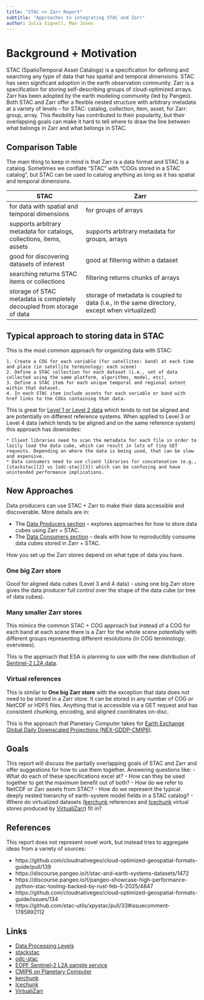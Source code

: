 ```yaml
---
title: "STAC <> Zarr Report"
subtitle: "Approaches to integrating STAC and Zarr"
author: Julia Signell, Max Jones
---
```


# Background + Motivation

STAC (SpatioTemporal Asset Catalogs) is a specification for defining and searching any type of data that has spatial and temporal dimensions. STAC has seen significant adoption in the earth observation community. Zarr is a specification for storing self-describing groups of cloud-optimized arrays. Zarr has been adopted by the earth modeling community (led by Pangeo). Both STAC and Zarr offer a flexible nested structure with arbitrary metadata at a variety of levels -- for STAC: catalog, collection, item, asset, for Zarr: group, array. This flexibility has contributed to their popularity, but their overlapping goals can make it hard to tell where to draw the line between what belongs in Zarr and what belongs in STAC.

## Comparison Table

The main thing to keep in mind is that Zarr is a data format and STAC is a catalog. Sometimes we conflate "STAC" with "COGs stored in a STAC catalog", but STAC can be used to catalog anything as long as it has spatial and temporal dimensions.

| STAC | Zarr |
| -- | --- |
| for data with spatial and temporal dimensions | for groups of arrays |
| supports arbitrary metadata for catalogs, collections, items, assets | supports arbitrary metadata for groups, arrays |
| good for discovering datasets of interest | good at filtering within a dataset |
| searching returns STAC items or collections | filtering returns chunks of arrays |
| storage of STAC metadata is completely decoupled from storage of data | storage of metadata is coupled to data (i.e., in the same directory, except when virtualized) |

## Typical approach to storing data in STAC

This is the most common approach for organizing data with STAC:

    1. Create a COG for each variable (for satellites: band) at each time and place (in satellite terminology: each scene)
    2. Define a STAC collection for each dataset (i.e., set of data collected using the same platform, algorithms, model, etc).
    3. Define a STAC item for each unique temporal and regional extent within that dataset.
    4. In each STAC item include assets for each variable or band with href links to the COGs containing that data.

This is great for [Level 1 or Level 2 data][1] which tends to not be aligned and are potentially on different reference systems. When applied to Level 3 or Level 4 data (which tends to be aligned and on the same reference system) this approach has downsides:

    * Client libraries need to scan the metadata for each file in order to lazily load the data cube, which can result in lots of tiny GET requests. Depending on where the data is being used, that can be slow and expensive.
    * Data consumers need to use client libraries for concatenation (e.g., [stackstac][2] vs [odc-stac][3]) which can be confusing and have unintended performance implications.

## New Approaches

Data producers can use STAC + Zarr to make their data accessible and discoverable. More details are in:

- The [Data Producers section](./data-producers) -- explores approaches for how to store data cubes using Zarr + STAC.
- The [Data Consumers section](./data-consumers) -- deals with how to reproducibly consume data cubes stored in Zarr + STAC. 

How you set up the Zarr stores depend on what type of data you have.

### One big Zarr store

Good for aligned data cubes (Level 3 and 4 data) - using one big Zarr store gives the data producer full control over the shape of the data cube (or tree of data cubes).

### Many smaller Zarr stores

This mimics the common STAC + COG approach but instead of a COG for each band at each scene there is a Zarr for the whole scene potentially with different groups representing different resolutions (in COG terminology: overviews).

This is the approach that ESA is planning to use with the new distribution of [Sentinel-2 L2A data][4].

### Virtual references

This is similar to **One big Zarr store** with the exception that data does not need to be stored in a Zarr store. It can be stored in any number of COG or NetCDF or HDF5 files. Anything that is accessible via a GET request and has consistent chunking, encoding, and aligned coordinates on-disc.

This is the approach that Planetary Computer takes for [Earth Exchange Global Daily Downscaled Projections (NEX-GDDP-CMIP6)][5].

## Goals

This report will discuss the partially overlapping goals of STAC and Zarr and offer suggestions for how to use them together. Answering questions like:
 - What do each of these specifications excel at?
 - How can they be used together to get the maximum benefit out of both?
 - How do we refer to NetCDF or Zarr assets from STAC?
 - How do we represent the typical deeply nested hierarchy of earth-system model fields in a STAC catalog?
 - Where do virtualized datasets ([kerchunk][6] references and [Icechunk][7] virtual stores produced by [VirtualiZarr][8]) fit in?

## References

This report does not represent novel work, but instead tries to aggregate ideas from a variety of sources:

 - https://github.com/cloudnativegeo/cloud-optimized-geospatial-formats-guide/pull/139
 - https://discourse.pangeo.io/t/stac-and-earth-systems-datasets/1472
 - https://discourse.pangeo.io/t/pangeo-showcase-high-performance-python-stac-tooling-backed-by-rust-feb-5-2025/4847
 - https://github.com/cloudnativegeo/cloud-optimized-geospatial-formats-guide/issues/134
 - https://github.com/stac-utils/xpystac/pull/33#issuecomment-1785892112

## Links

- [Data Processing Levels][1]
- [stackstac][2]
- [odc-stac][3]
- [EOPF Sentinel-2 L2A sample service][4]
- [CMIP6 on Planetary Computer][5]
- [kerchunk][6]
- [Icechunk][7]
- [VirtualiZarr][8]

[1]: https://www.earthdata.nasa.gov/learn/earth-observation-data-basics/data-processing-levels
[2]: https://github.com/gjoseph92/stackstac
[3]: https://github.com/opendatacube/odc-stac
[4]: https://zarr.eopf.copernicus.eu/eopf-sentinel-zarr-samples/
[5]: https://planetarycomputer.microsoft.com/api/stac/v1/collections/nasa-nex-gddp-cmip6
[6]: https://github.com/fsspec/kerchunk
[7]: https://icechunk.io/en/latest/
[8]: https://virtualizarr.readthedocs.io/en/latest/

